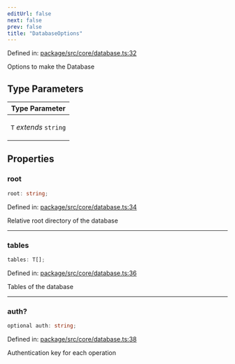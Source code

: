 ```yaml
---
editUrl: false
next: false
prev: false
title: "DatabaseOptions"
---
```


Defined in: [package/src/core/database.ts:32](https://github.com/KingsBeCattz/ezdd/blob/0f600ba185b426f1ed870030a52eb2b1640838c6/package/src/core/database.ts#L32)

Options to make the Database

## Type Parameters

<table>
<thead>
<tr>
<th>Type Parameter</th>
</tr>
</thead>
<tbody>
<tr>
<td>

`T` *extends* `string`

</td>
</tr>
</tbody>
</table>

## Properties

### root

```ts
root: string;
```

Defined in: [package/src/core/database.ts:34](https://github.com/KingsBeCattz/ezdd/blob/0f600ba185b426f1ed870030a52eb2b1640838c6/package/src/core/database.ts#L34)

Relative root directory of the database

***

### tables

```ts
tables: T[];
```

Defined in: [package/src/core/database.ts:36](https://github.com/KingsBeCattz/ezdd/blob/0f600ba185b426f1ed870030a52eb2b1640838c6/package/src/core/database.ts#L36)

Tables of the database

***

### auth?

```ts
optional auth: string;
```

Defined in: [package/src/core/database.ts:38](https://github.com/KingsBeCattz/ezdd/blob/0f600ba185b426f1ed870030a52eb2b1640838c6/package/src/core/database.ts#L38)

Authentication key for each operation
